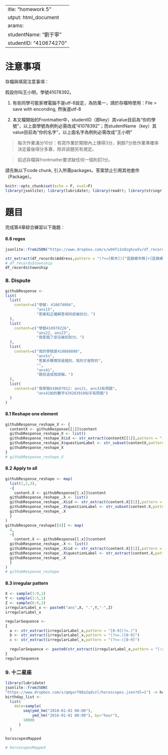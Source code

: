  ---
title: "homework 5"
output: html_document
params:
  studentName: "劉于寧"
  studentID: "410674270"
---

# 注意事項

存檔與填寫注意事項：

假設你叫王小明，學號41078392。

  1. 有些同學可能家裡電腦不是utf-8設定，為防萬一，請於存檔時使用：File > save with enconding, 然後選utf-8

  2. 本文檔開始的Frontmatter中，studentID（即key）其value目前為"你的學號"，以上面學號為例則必需改成"41078392"；而studentName（key）其value目前為"你的名字"，以上面名字為例則必需改成"王小明"
  
> 每次作業滿分10分：有寫作業於期限內上傳得3分，剩餘7分依作業準確率決定最後得分多寡，除非該題另有規定。

> 前述存檔與frontmatter要求缺任何一個則扣1分。

請先執以下code chunk, 引入所需packages，答案禁止引用其他套件（Package）。
```r
knitr::opts_chunk$set(echo = F, eval=F)
library(jsonlite); library(lubridate); library(readr); library(stringr); library(purrr)
```

# 題目

完成第4章綜合練習以下幾題：



#### 6.6 regex

```r
jsonlite::fromJSON("https://www.dropbox.com/s/w94fz2x0zghcw5v/df_records_6_6.json?dl=1") -> df_records
```

```r
str_extract(df_records$Address,pattern = "(?<=[縣市])[^區鎮鄉市縣]+[區鎮鄉市](?!域)") -> df_records$township
# df_records$township
df_records$township
```

### 8. Dispute

```r
githubResponse <- 
list(
  list(
    content=c("學號: 410674084",
              "ans15",
              "答案和正確解答相同卻被扣分。")
  ),
  list(
    content=c("學號410978226",
              "ans22, ans23",
              "我答錯了卻沒被扣到分。")
  ),
  list(
    content=c("我的學號是410888888",
              "ans5s",
              "答案步驟應該是錯的，我的才是對的",
              "",
              "ans41",
              "題目造成我誤解。")
  ),
  list(
    content=c("我學號410687012: ans21, ans33有問題",
              "ans41給的數字429283910似乎有問題")
  )
)
```


#### 8.1 Reshape one element

```r
githubResponse_reshape_X <- {
  contentX <- githubResponse[[1]]$content
  githubResponse_reshape_X <- list()
  githubResponse_reshape_X$id <- str_extract(contentX[[1]],pattern = "[0-9]{9}")
  githubResponse_reshape_X$questionLabel <- str_subset(contentX,pattern = "ans[:alnum:]{2}")
  githubResponse_reshape_X
}
# githubResponse_reshape_X
```

#### 8.2 Apply to all
```r
githubResponse_reshape <- map(
  list(1,2,3),
  ~{
    content.X <- githubResponse[[.x]]$content
  githubResponse_reshape_.X <- list()
  githubResponse_reshape_.X$id <- str_extract(content.X[[1]],pattern = "[0-9]{9}")
  githubResponse_reshape_.X$questionLabel <- str_subset(content.X,pattern = "ans[:alnum:]{2}")
  githubResponse_reshape_.X
  }
)
githubResponse_reshape[[4]] <- map(
  4,
  ~{
    content.X <- githubResponse[[.x]]$content
  githubResponse_reshape_.X <- list()
  githubResponse_reshape_.X$id <- str_extract(content.X[[1]],pattern = "[0-9]{9}")
  githubResponse_reshape_.X$questionLabel <- str_extract(content.X,pattern = "ans[:alnum:]{2}")
  githubResponse_reshape_.X
  }
)
# githubResponse_reshape
```


#### 8.3 irregular pattern

```r
X <- sample(1:9,1)
Y <- sample(1:5,1)
Z <- sample(6:9,1)
irregularLabel_x <- paste0("ans",X, ".",Y,"-",Z)
irregularLabel_x
```

```r
regularSequence <- 
{
  a <- str_extract(irregularLabel_x,pattern = "[0-9](?=.)")
  b <- str_extract(irregularLabel_x,pattern = "(?<=.)[0-9]")
  c <- str_extract(irregularLabel_x,pattern = "(?<=-)[0-9]")
  
  regularSequence <- paste0(str_extract(irregularLabel_x,pattern = "[:alpha:]+"), x, , ))
}
regularSequence
```


### 9. 十二星座

```r
library(lubridate)
jsonlite::fromJSON(
"https://www.dropbox.com/s/qmgurf88a2qdvzl/horoscopes.json?dl=1") -> horoscopes
birthday_list <-
  list(
    date=sample(
        seq(ymd_hm("2010-01-02 00:00"),
            ymd_hm("2016-01-01 00:00"), by="hour"),
        10000
      )
  )
```

```r
horoscopesMapped

# horoscopesMapped
```

